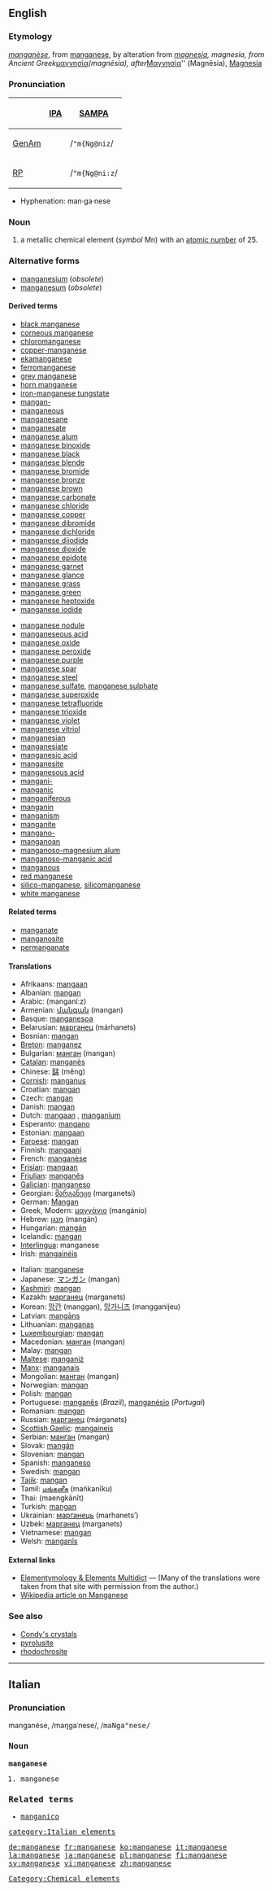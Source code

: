 ==English==

{{elements|Mn|chromium|Cr|iron|Fe}}
===Etymology===
{{F.}} ''[[manganèse]]'', from {{It.}} [[manganese#Italian|manganese]], by alteration from {{L.}} ''[[magnesia#Latin|magnesia]], magnesia, from Ancient Greek ''[[μαγνησία]]'' (magnēsia), after ''[[Μαγνησία]]'' (Magnēsia), [[Magnesia]]

===Pronunciation===
{| border=1 cellpadding=5
! !! [[w:International Phonetic Alphabet|IPA]] !! [[w:SAMPA|SAMPA]]
|-
! [[GenAm]]
| {{IPAchar|/ˈmæŋɡəniz/}} || /<tt>"m{Ng@niz</tt>/
|-
! [[RP]]
| {{IPAchar|/ˈmæŋɡəniːz/}} || /<tt>"m{Ng@ni:z</tt>/
|}

*Hyphenation: man·ga·nese

===Noun===
{{en-noun|-}}
{{wikipedia}}

# a metallic chemical element (''symbol'' Mn) with an [[atomic number]] of 25.

===Alternative forms===
*[[manganesium]] (''obsolete'')
*[[manganesum]] (''obsolete'')

====Derived terms====
{{top2}}
*[[black manganese]]
*[[corneous manganese]]
*[[chloromanganese]]
*[[copper-manganese]]
*[[ekamanganese]]
*[[ferromanganese]]
*[[grey manganese]]
*[[horn manganese]]
*[[iron-manganese tungstate]]
*[[mangan-]]
*[[manganeous]]
*[[manganesane]]
*[[manganesate]]
*[[manganese alum]]
*[[manganese binoxide]]
*[[manganese black]]
*[[manganese blende]]
*[[manganese bromide]]
*[[manganese bronze]]
*[[manganese brown]]
*[[manganese carbonate]]
*[[manganese chloride]]
*[[manganese copper]]
*[[manganese dibromide]]
*[[manganese dichloride]]
*[[manganese diiodide]]
*[[manganese dioxide]]
*[[manganese epidote]]
*[[manganese garnet]]
*[[manganese glance]]
*[[manganese grass]]
*[[manganese green]]
*[[manganese heptoxide]]
*[[manganese iodide]]
{{mid2}}
*[[manganese nodule]]
*[[manganeseous acid]]
*[[manganese oxide]]
*[[manganese peroxide]]
*[[manganese purple]]
*[[manganese spar]]
*[[manganese steel]]
*[[manganese sulfate]], [[manganese sulphate]]
*[[manganese superoxide]]
*[[manganese tetrafluoride]]
*[[manganese trioxide]]
*[[manganese violet]]
*[[manganese vitriol]]
*[[manganesian]]
*[[manganesiate]]
*[[manganesic acid]]
*[[manganesite]]
*[[manganesous acid]]
*[[mangani-]]
*[[manganic]]
*[[manganiferous]]
*[[manganin]]
*[[manganism]]
*[[manganite]]
*[[mangano-]]
*[[manganoan]]
*[[manganoso-magnesium alum]]
*[[manganoso-manganic acid]]
*[[manganous]]
*[[red manganese]]
*[[silico-manganese]], [[silicomanganese]]
*[[white manganese]]
{{bottom}}

====Related terms====
*[[manganate]]
*[[manganosite]]
*[[permanganate]]

====Translations====
{{top}}
*Afrikaans: [[mangaan]]
*Albanian: [[mangan]]
*Arabic: {{ARchar|[[منجنيز]]}} (manganí:z) {{m}}
*Armenian: [[մանգան]] (mangan)
*Basque: [[manganesoa]]
*Belarusian: [[марганец]] (márhanets) {{m}}
*Bosnian: [[mangan]]
*[[Breton]]: [[manganez]] {{m}}
*Bulgarian: [[манган]] (mangan) {{m}}
*[[Catalan]]: [[manganès]]
*Chinese: [[錳]] (měng)
*[[Cornish]]: [[manganus]]
*Croatian: [[mangan]]
*Czech: [[mangan]]
*Danish: [[mangan]]
*Dutch: [[mangaan]] {{n}}, [[manganium]] {{n}}
*Esperanto: [[mangano]]
*Estonian: [[mangaan]]
*[[Faroese]]: [[mangan]]
*Finnish: [[mangaani]]
*French: [[manganèse]] {{m}}
*[[Frisian]]: [[mangaan]]
*[[Friulian]]: [[manganês]]
*[[Galician]]: [[manganeso]]
*Georgian: [[მარგანეცი]] (marganetsi)
*German: [[Mangan]] {{n}}
*Greek, Modern: [[μαγγάνιο]] (mangánio) {{n}}
*Hebrew: [[מנגן]] (mangán)
*Hungarian: [[mangán]]
*Icelandic: [[mangan]]
*[[Interlingua]]: manganese
*Irish: [[mangainéis]]
{{mid}}
*Italian: [[manganese#Italian|manganese]]
*Japanese: [[マンガン]] (mangan)
*[[Kashmiri]]: [[mangan]]
*Kazakh: [[марганец]] (marganets)
*Korean: [[망간]] (manggan), [[망가니즈]] (mangganijeu)
*Latvian: [[mangāns]]
*Lithuanian: [[manganas]]
*[[Luxembourgian]]: [[mangan]]
*Macedonian: [[манган]] (mangan) {{m}}
*Malay: [[mangan]]
*[[Maltese]]: [[manganiż]]
*[[Manx]]: [[manganais]]
*Mongolian: [[манган]] (mangan)
*Norwegian: [[mangan]]
*Polish: [[mangan]] {{m}}
*Portuguese: [[manganês]] {{m}} (''Brazil''), [[manganésio]] (''Portugal'')
*Romanian: [[mangan]] {{n}}
*Russian: [[марганец]] (márganets) {{m}}
*[[Scottish Gaelic]]: [[mangaineis]]
*Serbian: [[манган]] (mangan) {{m}}
*Slovak: [[mangán]]
*Slovenian: [[mangan]]
*Spanish: [[manganeso]] {{m}}
*Swedish: [[mangan]]
*[[Tajik]]: [[mangan]]
*Tamil: [[மங்கனீசு]] (mańkanīku)
*Thai: {{THchar|[[แมงกานีส]]}} (maengkānīt)
*Turkish: [[mangan]]
*Ukrainian: [[марганець]] (marhanets’) {{m}}
*Uzbek: [[марганец]] (marganets)
*Vietnamese: [[mangan]]
*Welsh: [[manganîs]]
{{bottom}}

====External links====
*[http://elements.vanderkrogt.net/elem/mn.html Elementymology & Elements Multidict] — (Many of the translations were taken from that site with permission from the author.)
*[[w:Manganese|Wikipedia article on Manganese]]

[[Category:Chemical elements]]

===See also===
*[[Condy's crystals]]
*[[pyrolusite]]
*[[rhodochrosite]]

----
==Italian==
===Pronunciation===
<!--should the s's be z's?-->
manganése, /maŋgaˈnese/, /<tt>maNga"nese/

===Noun===
'''manganese''' {{m}}

# manganese

===Related terms===
*[[manganico]]

[[category:Italian elements]]

[[de:manganese]]
[[fr:manganese]]
[[ko:manganese]]
[[it:manganese]]
[[la:manganese]]
[[ja:manganese]]
[[pl:manganese]]
[[fi:manganese]]
[[sv:manganese]]
[[vi:manganese]]
[[zh:manganese]]